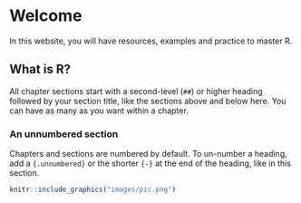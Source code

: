 # Welcome {-}

In this website, you will have resources, examples and practice to master R. 



## What is R? {-}

All chapter sections start with a second-level (`##`) or higher heading followed by your section title, like the sections above and below here. You can have as many as you want within a chapter.

### An unnumbered section {-}

Chapters and sections are numbered by default. To un-number a heading, add a `{.unnumbered}` or the shorter `{-}` at the end of the heading, like in this section.

```r
knitr::include_graphics("images/pic.png")
```

